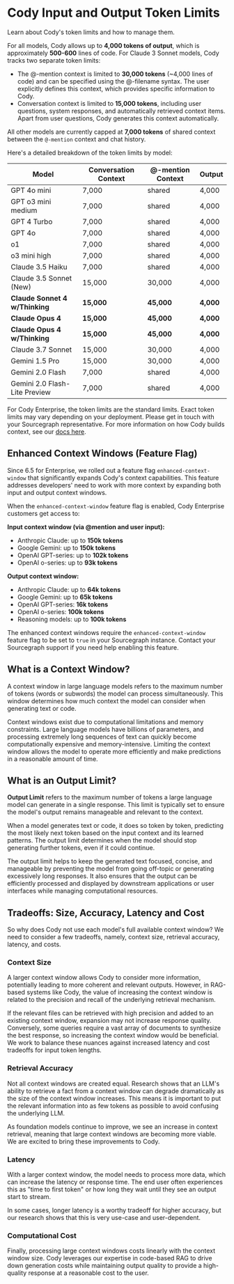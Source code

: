 # Cody Input and Output Token Limits

<p class="subtitle">Learn about Cody's token limits and how to manage them.</p>

For all models, Cody allows up to **4,000 tokens of output**, which is approximately **500-600** lines of code. For Claude 3 Sonnet models, Cody tracks two separate token limits:

- The @-mention context is limited to **30,000 tokens** (~4,000 lines of code) and can be specified using the @-filename syntax. The user explicitly defines this context, which provides specific information to Cody.
- Conversation context is limited to **15,000 tokens**, including user questions, system responses, and automatically retrieved context items. Apart from user questions, Cody generates this context automatically.

All other models are currently capped at **7,000 tokens** of shared context between the `@-mention` context and chat history.

Here's a detailed breakdown of the token limits by model:

|           **Model**            | **Conversation Context** | **@-mention Context** | **Output** |
| ------------------------------ | ------------------------ | --------------------- | ---------- |
| GPT 4o mini                    | 7,000                    | shared                | 4,000      |
| GPT o3 mini medium             | 7,000                    | shared                | 4,000      |
| GPT 4 Turbo                    | 7,000                    | shared                | 4,000      |
| GPT 4o                         | 7,000                    | shared                | 4,000      |
| o1                             | 7,000                    | shared                | 4,000      |
| o3 mini high                   | 7,000                    | shared                | 4,000      |
| Claude 3.5 Haiku               | 7,000                    | shared                | 4,000      |
| Claude 3.5 Sonnet (New)        | 15,000                   | 30,000                | 4,000      |
| **Claude Sonnet 4 w/Thinking** | **15,000**               | **45,000**            | **4,000**  |
| **Claude Opus 4**              | **15,000**               | **45,000**            | **4,000**  |
| **Claude Opus 4 w/Thinking**   | **15,000**               | **45,000**            | **4,000**  |
| Claude 3.7 Sonnet              | 15,000                   | 30,000                | 4,000      |
| Gemini 1.5 Pro                 | 15,000                   | 30,000                | 4,000      |
| Gemini 2.0 Flash               | 7,000                    | shared                | 4,000      |
| Gemini 2.0 Flash-Lite Preview  | 7,000                    | shared                | 4,000      |

<Callout type="info">For Cody Enterprise, the token limits are the standard limits. Exact token limits may vary depending on your deployment. Please get in touch with your Sourcegraph representative. For more information on how Cody builds context, see our [docs here](/cody/core-concepts/context).</Callout>

## Enhanced Context Windows (Feature Flag)

Since 6.5 for Enterprise, we rolled out a feature flag `enhanced-context-window` that significantly expands Cody's context capabilities. This feature addresses developers' need to work with more context by expanding both input and output context windows.

When the `enhanced-context-window` feature flag is enabled, Cody Enterprise customers get access to:

**Input context window (via @mention and user input):**
- Anthropic Claude: up to **150k tokens**
- Google Gemini: up to **150k tokens**  
- OpenAI GPT-series: up to **102k tokens**
- OpenAI o-series: up to **93k tokens**

**Output context window:**
- Anthropic Claude: up to **64k tokens**
- Google Gemini: up to **65k tokens**
- OpenAI GPT-series: **16k tokens**
- OpenAI o-series: **100k tokens**
- Reasoning models: up to **100k tokens**

<Callout type="note">The enhanced context windows require the `enhanced-context-window` feature flag to be set to `true` in your Sourcegraph instance. Contact your Sourcegraph support if you need help enabling this feature.</Callout>

## What is a Context Window?

A context window in large language models refers to the maximum number of tokens (words or subwords) the model can process simultaneously. This window determines how much context the model can consider when generating text or code.

Context windows exist due to computational limitations and memory constraints. Large language models have billions of parameters, and processing extremely long sequences of text can quickly become computationally expensive and memory-intensive. Limiting the context window allows the model to operate more efficiently and make predictions in a reasonable amount of time.

## What is an Output Limit?

**Output Limit** refers to the maximum number of tokens a large language model can generate in a single response. This limit is typically set to ensure the model's output remains manageable and relevant to the context.

When a model generates text or code, it does so token by token, predicting the most likely next token based on the input context and its learned patterns. The output limit determines when the model should stop generating further tokens, even if it could continue.

The output limit helps to keep the generated text focused, concise, and manageable by preventing the model from going off-topic or generating excessively long responses. It also ensures that the output can be efficiently processed and displayed by downstream applications or user interfaces while managing computational resources.

## Tradeoffs: Size, Accuracy, Latency and Cost

So why does Cody not use each model's full available context window? We need to consider a few tradeoffs, namely, context size, retrieval accuracy, latency, and costs.

### Context Size

A larger context window allows Cody to consider more information, potentially leading to more coherent and relevant outputs. However, in RAG-based systems like Cody, the value of increasing the context window is related to the precision and recall of the underlying retrieval mechanism.

If the relevant files can be retrieved with high precision and added to an existing context window, expansion may not increase response quality. Conversely, some queries require a vast array of documents to synthesize the best response, so increasing the context window would be beneficial. We work to balance these nuances against increased latency and cost tradeoffs for input token lengths.

### Retrieval Accuracy

Not all context windows are created equal. Research shows that an LLM's ability to retrieve a fact from a context window can degrade dramatically as the size of the context window increases. This means it is important to put the relevant information into as few tokens as possible to avoid confusing the underlying LLM.

As foundation models continue to improve, we see an increase in context retrieval, meaning that large context windows are becoming more viable. We are excited to bring these improvements to Cody.

### Latency

With a larger context window, the model needs to process more data, which can increase the latency or response time. The end user often experiences this as "time to first token" or how long they wait until they see an output start to stream.

In some cases, longer latency is a worthy tradeoff for higher accuracy, but our research shows that this is very use-case and user-dependent.

### Computational Cost

Finally, processing large context windows costs linearly with the context window size. Cody leverages our expertise in code-based RAG to drive down generation costs while maintaining output quality to provide a high-quality response at a reasonable cost to the user.
